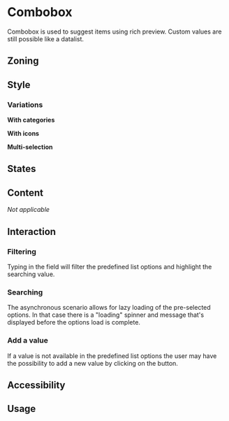 



<Meta of={Stories} />
<Status id="combobox" />

# Combobox

Combobox is used to suggest items using rich preview.
Custom values are still possible like a datalist.

## Zoning

<FigmaImage
	src="https://www.figma.com/file/qc8oUSyVJM67gSsbTShftt/%F0%9F%93%90-Zoning?node-id=64%3A0"
	alt="zoning for combobox"
/>

## Style

### Variations

**With categories**

<FigmaImage
	src="https://www.figma.com/file/XLAg5NdlNDKGVp6IgqDzGC/Combo-box?node-id=33%3A422"
	alt="combobox with categories"
/>

**With icons**

<FigmaImage
	src="https://www.figma.com/file/XLAg5NdlNDKGVp6IgqDzGC/Combo-box?node-id=33%3A468"
	alt="combobox with icons"
/>

**Multi-selection**

<FigmaImage
	src="https://www.figma.com/file/XLAg5NdlNDKGVp6IgqDzGC/Combo-box?node-id=33%3A547"
	alt="combobox for multiselection"
/>

<Canvas of={Stories.Default} />
<Controls of={Stories.Default} />

## States

<FigmaImage
	src="https://www.figma.com/file/XLAg5NdlNDKGVp6IgqDzGC/Combo-box?node-id=33%3A202"
	alt="combobox behaviors"
/>

## Content

_Not applicable_

## Interaction

### Filtering

Typing in the field will filter the predefined list options and highlight the searching value.

<FigmaImage
	src="https://www.figma.com/file/XLAg5NdlNDKGVp6IgqDzGC/Combo-box?node-id=33%3A846"
	alt="combobox filtering values"
/>

### Searching

The asynchronous scenario allows for lazy loading of the pre-selected options. In that case there is a "loading" spinner and message that's displayed before the options load is complete.

<FigmaImage
	src="https://www.figma.com/file/XLAg5NdlNDKGVp6IgqDzGC/Combo-box?node-id=33%3A287"
	alt="combobox searching for a value"
/>

### Add a value

If a value is not available in the predefined list options the user may have the possibility to add a new value by clicking on the button.

<FigmaImage
	src="https://www.figma.com/file/XLAg5NdlNDKGVp6IgqDzGC/Combo-box?node-id=33%3A207"
	alt="combobox add a new value"
/>

## Accessibility

## Usage
